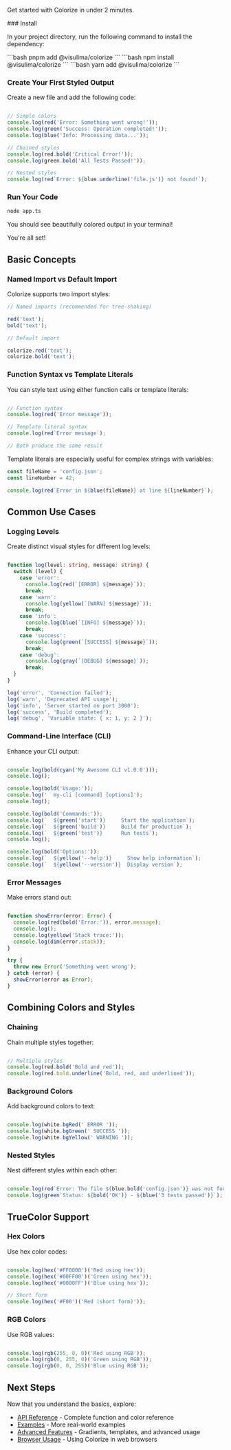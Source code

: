 
Get started with Colorize in under 2 minutes.

<Steps>
### Install

In your project directory, run the following command to install the dependency:

<Tabs>
    <Tab title="pnpm">```bash
pnpm add @visulima/colorize
```</Tab>
    <Tab title="npm">```bash
npm install @visulima/colorize
```</Tab>
    <Tab title="yarn">```bash
yarn add @visulima/colorize
```</Tab>
</Tabs>

### Create Your First Styled Output

Create a new file and add the following code:

```typescript filename="app.ts"

// Simple colors
console.log(red('Error: Something went wrong!'));
console.log(green('Success: Operation completed!'));
console.log(blue('Info: Processing data...'));

// Chained styles
console.log(red.bold('Critical Error!'));
console.log(green.bold('All Tests Passed!'));

// Nested styles
console.log(red`Error: ${blue.underline('file.js')} not found!`);
```

### Run Your Code

```bash
node app.ts
```

You should see beautifully colored output in your terminal!

<span className="flex gap-4">
    You're all set! <PartyPopper size={24} className="inline mt-0.5" />
</span>

</Steps>

## Basic Concepts

### Named Import vs Default Import

Colorize supports two import styles:

```typescript
// Named imports (recommended for tree-shaking)

red('text');
bold('text');

// Default import

colorize.red('text');
colorize.bold('text');
```

### Function Syntax vs Template Literals

You can style text using either function calls or template literals:

```typescript

// Function syntax
console.log(red('Error message'));

// Template literal syntax
console.log(red`Error message`);

// Both produce the same result
```

<Callout type="info">
Template literals are especially useful for complex strings with variables:

```typescript
const fileName = 'config.json';
const lineNumber = 42;

console.log(red`Error in ${blue(fileName)} at line ${lineNumber}`);
```
</Callout>

## Common Use Cases

### Logging Levels

Create distinct visual styles for different log levels:

```typescript

function log(level: string, message: string) {
  switch (level) {
    case 'error':
      console.log(red(`[ERROR] ${message}`));
      break;
    case 'warn':
      console.log(yellow(`[WARN] ${message}`));
      break;
    case 'info':
      console.log(blue(`[INFO] ${message}`));
      break;
    case 'success':
      console.log(green(`[SUCCESS] ${message}`));
      break;
    case 'debug':
      console.log(gray(`[DEBUG] ${message}`));
      break;
  }
}

log('error', 'Connection failed');
log('warn', 'Deprecated API usage');
log('info', 'Server started on port 3000');
log('success', 'Build completed');
log('debug', 'Variable state: { x: 1, y: 2 }');
```

### Command-Line Interface (CLI)

Enhance your CLI output:

```typescript

console.log(bold(cyan('My Awesome CLI v1.0.0')));
console.log();

console.log(bold('Usage:'));
console.log('  my-cli [command] [options]');
console.log();

console.log(bold('Commands:'));
console.log(`  ${green('start')}     Start the application`);
console.log(`  ${green('build')}     Build for production`);
console.log(`  ${green('test')}      Run tests`);
console.log();

console.log(bold('Options:'));
console.log(`  ${yellow('--help')}     Show help information`);
console.log(`  ${yellow('--version')}  Display version`);
```

### Error Messages

Make errors stand out:

```typescript

function showError(error: Error) {
  console.log(red(bold('Error:')), error.message);
  console.log();
  console.log(yellow('Stack trace:'));
  console.log(dim(error.stack));
}

try {
  throw new Error('Something went wrong');
} catch (error) {
  showError(error as Error);
}
```

## Combining Colors and Styles

### Chaining

Chain multiple styles together:

```typescript

// Multiple styles
console.log(red.bold('Bold and red'));
console.log(red.bold.underline('Bold, red, and underlined'));
```

### Background Colors

Add background colors to text:

```typescript

console.log(white.bgRed(' ERROR '));
console.log(white.bgGreen(' SUCCESS '));
console.log(white.bgYellow(' WARNING '));
```

### Nested Styles

Nest different styles within each other:

```typescript

console.log(red`Error: The file ${blue.bold('config.json')} was not found`);
console.log(green`Status: ${bold('OK')} - ${blue('3 tests passed')}`);
```

## TrueColor Support

### Hex Colors

Use hex color codes:

```typescript

console.log(hex('#FF0000')('Red using hex'));
console.log(hex('#00FF00')('Green using hex'));
console.log(hex('#0000FF')('Blue using hex'));

// Short form
console.log(hex('#F00')('Red (short form)'));
```

### RGB Colors

Use RGB values:

```typescript

console.log(rgb(255, 0, 0)('Red using RGB'));
console.log(rgb(0, 255, 0)('Green using RGB'));
console.log(rgb(0, 0, 255)('Blue using RGB'));
```

## Next Steps

<Callout type="success">
Now that you understand the basics, explore:

- [API Reference](/docs/package/colorize/api-reference) - Complete function and color reference
- [Examples](/docs/package/colorize/examples) - More real-world examples
- [Advanced Features](/docs/package/colorize/advanced) - Gradients, templates, and advanced usage
- [Browser Usage](/docs/package/colorize/browser) - Using Colorize in web browsers
</Callout>
